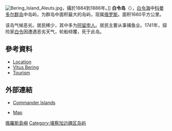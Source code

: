 {{Geobox|Island
<!-- *** Heading *** -->
|name = 白令島
|native_name =
|other_name = о́стров Бе́ринга
|category=
<!-- *** Image *** -->
|image = bering island.jpg
|image_caption = 1992年3月拍攝的白令島衛星影像。
<!-- *** Names **** -->
<br/>請注意：本影像是左右鏡像相反，且旋轉約80度。
|official_name = Beringa, Ostrov
|etymology =
|motto =
|nickname =
<!-- *** Symbols *** -->
|flag =
|symbol =
<!-- *** Country *** -->
|country_type=[[國家|國家]]
|country = {{RUS}}
|country_flag=true
|state_type=[[州_(俄羅斯)|州份]]
|state=堪察加州
|state_flag=
|region_type=
|region =
|district_type=
|district =
|municipality =
<!-- *** Family *** -->
|parent =
|range =
|border=
|border1=
|part =
|tributary_left =
|tributary_right =
|child_left =
|child_right =
|city =
|landmark =
|building = 
|river =
<!-- *** Locations *** -->
|location=
|elevation=
|elevation_note=
|prominence =
|lat_d=55 | lat_m=0 | lat_s=3 | lat_NS=N
|long_d=166 | long_m=16 | long_s=23 | long_EW=E
|coordinates_type=region:RS-26_type:isle_source:GNIS
|coordinates_format=dms
|coordinates_note=<ref name=NGA-BI/>
|capital =
|capital_location = | capital_region = | capital_country =
|capital_elevation_imperial =
|capital_lat_d = | capital_lat_m = | capital_lat_s = | capital_lat_NS =
|capital_long_d = | capital_long_m = | capital_long_s = | capital_long_EW =| highest =
|highest_location= | highest_region= | highest_state=
|highest_elevation=755.4
|highest_lat_d = | highest_lat_m = | highest_lat_s = | highest_lat_NS =
|highest_long_d = | highest_long_m = | highest_long_s = | highest_long_EW =
|lowest =
|lowest_location = | lowest_region = | lowest_country =
|lowest_elevation=0
|lowest_lat_d = | lowest_lat_m = | lowest_lat_s = | lowest_lat_NS =
|lowest_long_d = | lowest_long_m = | lowest_long_s = | lowest_long_EW =
<!-- *** River locations *** -->
|source =
|source_location = | source_region = | source_country =
|source_elevation_imperial =
|source_lat_d = | source_lat_m = | source_lat_s = | source_lat_NS =
|source_long_d = | source_long_m = | source_long_s = | source_long_EW =
|source1 =
|source1_location = | source1_region = | source1_country =
|source1_elevation_imperial =
|source1_lat_d = | source1_lat_m = | source1_lat_s = | source1_lat_NS =
|source1_long_d = | source1_long_m = | source1_long_s = | source1_long_EW =
|source_confluence =
|source_confluence_location = | source_confluence_region = | source_confluence_state =
|source_confluence_elevation_imperial =
|source_confluence_lat_d = | source_confluence_lat_m = | source_confluence_lat_s = | source_confluence_lat_NS =
|source_confluence_long_d = | source_confluence_long_m = | source_confluence_long_s = | source_confluence_long_EW =
|mouth =
|mouth_location = | mouth_region = | mouth_country =
|mouth_elevation_imperial =
|mouth_lat_d = | mouth_lat_m = | mouth_lat_s = | mouth_lat_NS =
|mouth_long_d = | mouth_long_m = | mouth_long_s = | mouth_long_EW =
<!-- *** Dimensions *** -->
|length_imperial= |length_note= | length_orientation =
|width_imperial= | width_orientation =
|height_imperial =
|depth_imperial =
|volume_imperial =
|weight_imperial =
|area_imperial=
|area_land_imperial  =
|area_water_imperial =
|area_urban_imperial =
|area_metro_imperial =
|discharge_imperial =
|discharge_max_imperial =
|discharge_min_imperial = 
<!-- *** Population *** -->
|population = | population_date=
|population_urban =
|population_metro =
|population_density_imperial =
|population_density_urban_imperial =
|population_density_metro_imperial =
<!-- *** Features *** -->
|geology =
|orogeny =
|period =
|biome =
|plant =
|animal =
|author=
|style =
|material =
<!-- *** History & management *** -->
|established =
|date=
|management = 
|management_location = | management_region = | management_country =
|management_elevation_imperial =
|management_lat_d = | management_lat_m = | management_lat_s = | management_lat_NS =
|management_long_d = | management_long_m = | management_long_s = | management_long_EW =
|government =
|government_location = | government_region = | government_country =
|government_elevation_imperial =
|government_lat_d = | government_lat_m = | government_lat_s = | government_lat_NS =
|government_long_d = | government_long_m = | government_long_s = | government_long_EW =
|owner =
|mayor =
|leader =
<!-- *** Access *** -->
|public =
|visitation = | visitation_date =
|access =
|ascent = | ascent_date =
|discovery = | discovery_date =
<!-- *** Codes ***  -->
|timezone= | utc_offset=
|timezone_DST= | utc_offset_DST=
|postal_code_type=
|postal_code =
|area_code_type=
|area_code =
|code_type=
|code=
|code1_type=
|code1=
<!-- *** UNESCO etc. *** -->
|whs_name =
|whs_year =
|whs_number =
|whs_region =
|whs_criteria =
|iucn_category =
|topo_map=
|topo_maker=
<!-- *** Free fields *** -->
|free = | free_type =
<!-- *** Websites *** -->
|commons =
|statistics =
|website =
<!-- *** Footnotes *** -->
|footnotes=<ref name=NGA-BI>{{cite web
|title=Russia, RS26, Bering
|publisher=[[GEOnet_Names_Server|GEOnet Names Server]], [[National_Geospatial-Intelligence_Agency|National Geospatial-Intelligence Agency]]
|url=http://earth-info.nga.mil/gns/html/index.html
|accessdate=2008-08-04
|archive-date=2011-08-24
|archive-url=https://www.webcitation.org/61AMON3Nn?url=http://earth-info.nga.mil/gns/html/index.html
|dead-url=yes
}}</ref>
}} <!-- end of Geobox|Island -->
[[File:Bering_Island_Aleuts.jpg|thumb]]，攝於1884到1886年。]]
'''白令岛'''（{{lang-ru|о́стров Бе́ринга}}），[[白令海|白令海]]中[[科曼多尔群岛|科曼多尔群岛]]中岛屿，为群岛中面积最大的岛屿，现属[[俄罗斯|俄罗斯]]。面积1660平方公里。

该岛气候恶劣。居民稀少，其中多为[[阿留申人|阿留申人]]。居民主要从事捕鱼业。1741年，探险家[[白令|白令]]因遭遇恶劣天气，轮船倾覆，死于此岛。

== 參考資料 ==
{{Reflist}}

{{Refbegin}}
* [http://worldmaps.web.infoseek.co.jp/russia_guide.htm Location] {{Wayback|url=http://worldmaps.web.infoseek.co.jp/russia_guide.htm |date=20080109202105 }}
* [https://web.archive.org/web/20120308032143/http://www.1911encyclopedia.org/Bering_Sea%2C_Island_and_Strait Vitus Bering]
* [https://web.archive.org/web/20120213143736/http://www.kamchatkatourism.com/protected-commander.htm  Tourism]
{{Refend}}

== 外部連結 ==
*{{ru icon}} [http://beringisland.ru/ Commander Islands] {{Wayback|url=http://beringisland.ru/ |date=20110209001039 }}
* [https://web.archive.org/web/20090530153951/http://encarta.msn.com/map_701511009/bering_island.html Map]

{{白令海岛屿列表}}

[[Category:俄羅斯島嶼|俄羅斯島嶼]]
[[Category:堪察加边疆区岛屿|Category:堪察加边疆区岛屿]]